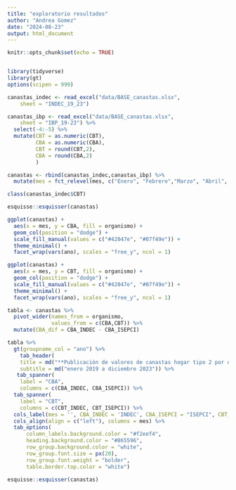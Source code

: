 ```yaml
---
title: "exploratorio resultados"
author: "Andrea Gomez"
date: "2024-08-23"
output: html_document
---
```


```r
knitr::opts_chunk$set(echo = TRUE)


library(tidyverse)
library(gt)
options(scipen = 999)
```

```r
canastas_indec <- read_excel("data/BASE_canastas.xlsx", 
    sheet = "INDEC_19_23")

canastas_ibp <- read_excel("data/BASE_canastas.xlsx", 
    sheet = "IBP_19-23") %>% 
  select(-4:-5) %>% 
  mutate(CBT = as.numeric(CBT),
         CBA = as.numeric(CBA),
         CBT = round(CBT,2),
         CBA = round(CBA,2)
         )

canastas <- rbind(canastas_indec,canastas_ibp) %>% 
  mutate(mes = fct_relevel(mes, c("Enero", "Febrero","Marzo", "Abril", "Mayo", "Junio", "Julio", "Agosto", "Septiembre", "Octubre", "Noviembre", "Diciembre")))

class(canastas_indec$CBT)

```
 
 
 
```r

esquisse::esquisser(canastas)
```
 
```r


ggplot(canastas) +
  aes(x = mes, y = CBA, fill = organismo) +
  geom_col(position = "dodge") +
  scale_fill_manual(values = c("#42047e", "#07f49e")) +
  theme_minimal() +
  facet_wrap(vars(ano), scales = "free_y", ncol = 1)
```
 
```r


ggplot(canastas) +
  aes(x = mes, y = CBT, fill = organismo) +
  geom_col(position = "dodge") +
  scale_fill_manual(values = c("#42047e", "#07f49e")) +
  theme_minimal() +
  facet_wrap(vars(ano), scales = "free_y", ncol = 1)
```
 
 
```r
tabla <- canastas %>% 
  pivot_wider(names_from = organismo, 
              values_from = c(CBA,CBT)) %>% 
  mutate(CBA_dif = CBA_INDEC - CBA_ISEPCI)
```


```r
tabla %>% 
  gt(groupname_col = "ano") %>% 
    tab_header(
    title = md("**Publicación de valores de canastas hogar tipo 2 por organismo**"),
    subtitle = md("enero 2019 a diciembre 2023")) %>% 
   tab_spanner(
    label = "CBA",
    columns = c(CBA_INDEC, CBA_ISEPCI)) %>% 
  tab_spanner(
    label = "CBT",
    columns = c(CBT_INDEC, CBT_ISEPCI)) %>% 
  cols_label(mes = '', CBA_INDEC = 'INDEC', CBA_ISEPCI = "ISEPCI", CBT_INDEC = 'INDEC', CBT_ISEPCI = "ISEPCI" ) %>% 
  cols_align(align = c("left"), columns = mes) %>% 
  tab_options(
      column_labels.background.color = "#f2eef4",
      heading.background.color = "#865596",
      row_group.background.color = "white",
      row_group.font.size = px(20),
      row_group.font.weight = "bolder",
      table.border.top.color = "white")

```
 
 
 
```r
esquisse::esquisser(canastas)
```
 
 